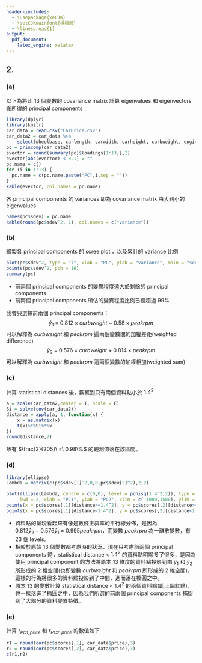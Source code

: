 ---
header-includes:
  - \usepackage{xeCJK}
  - \setCJKmainfont{標楷體}
  - \linespread{1}
output: 
  pdf_document:
    latex_engine: xelatex
---

## 2.  
### (a)  
以下為將此 13 個變數的 covariance matrix 計算 eigenvalues 和 eigenvectors 後所得的 principal components

```{r echo=FALSE, message=FALSE, warning=FALSE}
library(dplyr)
library(knitr)
car_data = read.csv("CarPrice.csv")
car_data2 = car_data %>% 
    select(wheelbase, carlength, carwidth, carheight, curbweight, enginesize, boreratio, stroke, compressionratio, horsepower, peakrpm, citympg, highwaympg)
pc = princomp(car_data2)
evector = round(summary(pc)$loadings[1:13,],2)
evector[abs(evector) < 0.1] = ""
pc.name = c()
for (i in 1:13) {
  pc.name = c(pc.name,paste("PC",i,sep = ""))
}
kable(evector, col.names = pc.name)
```
各 principal components 的 variances 即為 covariance matrix 由大到小的 eigenvalues 

```{r echo=FALSE, message=FALSE, warning=FALSE}
names(pc$sdev) = pc.name
kable(round(pc$sdev^2, 2), col.names = c("variance"))
```


### (b)  
繪製各 principal components 的 scree plot ，以及累計的 variance 比例

```{r echo=FALSE}
plot(pc$sdev^2, type = "l", xlab = "PC", ylab = "variance", main = "scree plot")
points(pc$sdev^2, pch = 16)
summary(pc)
```

+ 前兩個 principal components 的變異程度遠大於剩餘的 principal components  
+ 前兩個 principal components 所佔的變異程度比例已經超過 99%  

我會只選擇前兩個 principal components：  
$$\hat{y}_1\ =\ 0.812\times curbweight\ -\ 0.58\times peakrpm$$
可以解釋為 *curbweight* 和 *peakrpm* 這兩個變數間的加權差距(weighted difference)  
$$\hat{y}_2\ =\ 0.576\times curbweight\ +\ 0.814\times peakrpm$$
可以解釋為 *curbweight* 和 *peakrpm* 這兩個變數的加權相加(weighted sum)  


### (c)  
計算 statistical distances 後，觀察到只有兩個資料點小於 $1.4^2$

```{r echo=FALSE}
a = scale(car_data2,center = T, scale = F)
Si = solve(cov(car_data2))
distance = apply(a, 1, function(x) {
    x = as.matrix(x)
    t(x)%*%Si%*%x
})
round(distance,2)
```

故有 $\frac{2}{205}\ =\ 0.98\%$ 的觀測值落在該區間。  

### (d)  


```{r echo=FALSE, message=FALSE, warning=FALSE}
library(ellipse)
Lambda = matrix(c(pc$sdev[1]^2,0,0,pc$sdev[2]^2),2,2)

plot(ellipse(Lambda, centre = c(0,0), level = pchisq(1.4^2,2)), type = "l", 
     lwd = 2, xlab = "PC1", ylab = "PC2", xlim = c(-1000,1500), ylim = c(-1000,1000))
points(x = pc$scores[,1][distance>=1.4^2], y = pc$scores[,2][distance>=1.4^2], col = "grey")
points(x = pc$scores[,1][distance<1.4^2], y = pc$scores[,2][distance<1.4^2], col = 2, pch = 16)
```

+ 資料點的呈現看起來有像是數條正斜率的平行線分佈，是因為 $0.812\hat{y}_2\ -\ 0.576\hat{y}_1\ =\ 0.995peakrpm$，而變數 *peakrpm* 為一離散變數，有 23 個 levels。  
+ 相較於原始 13 個變數都考慮時的狀況，現在只考慮前兩個 principal components 時，statistical distance < $1.4^2$ 的資料點明顯多了很多，是因為使用 principal component 的方法將原本 13 維度的資料點投影到由 $\hat{y}_1$ 和 $\hat{y}_2$ 所形成的 2 維空間(也即變數 *curbweight* 和 *peakrpm* 所形成的 2 維空間)，這樣的行為將很多的資料點投影到了中間，進而落在橢圓之中。  
+ 原本 13 的變數計算 statistical distance < $1.4^2$ 的兩個資料點(即上圖紅點)，也一樣落進了橢圓之中，因為我們所選的前兩個 principal components 捕捉到了大部分的資料變異特徵。


### (e)  
計算 $r_{PC1,price}$ 和 $r_{PC2,price}$ 的數值如下

```{r echo=FALSE}
r1 = round(cor(pc$scores[,1], car_data$price),3)
r2 = round(cor(pc$scores[,2], car_data$price),3)
c(r1,r2)
```





